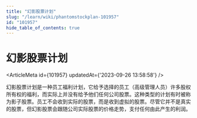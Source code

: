 ```yaml
---
title: "幻影股票计划"
slug: "/learn/wiki/phantomstockplan-101957"
id: "101957"
hide_table_of_contents: true
---
```



# 幻影股票计划

<ArticleMeta id={101957} updatedAt={'2023-09-26 13:58:58'} />
<div className='border-solid border-b border-t-0 my-4 border-[var(--ifm-color-gray-300)]' />

幻影股票计划是一种员工福利计划，它给予选择的员工（高级管理人员）许多股权所有权的福利，而实际上并没有给予他们任何公司股票。这种类型的计划有时被称为影子股票。员工不会收到实际的股票，而是收到虚拟的股票。尽管它并不是真实的股票，但幻影股票会跟随公司实际股票的价格走势，支付任何由此产生的利润。

